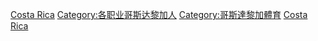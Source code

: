 {{Catnav|頁面分類|社会|文化|体育|运动员|各国运动员}}
{{Catnav|頁面分類|社会|文化|体育|各國體育|哥斯達黎加體育}}
{{Catnav|頁面分類|地理|国家|美洲国家|中美洲國家|哥斯大黎加|哥斯大黎加人|各职业哥斯达黎加人}}
{{Catnav|頁面分類|人物|各職業人物|运动员|各国运动员}}
{{Catnav|頁面分類|人物|職業|按职业分类的各国人物|各职业哥斯达黎加人}}
{{Catnav|頁面分類|人物|各國人物|哥斯大黎加人|各职业哥斯达黎加人}}
{{Commonscat|Sportspeople from Costa Rica}}

[[Category:各國運動員|Costa Rica]]
[[Category:各职业哥斯达黎加人|Category:各职业哥斯达黎加人]]
[[Category:哥斯達黎加體育|Category:哥斯達黎加體育]]
[[Category:北美洲运动员|Costa Rica]]